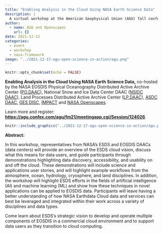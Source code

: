 ```yaml
---
title: "Enabling Analysis in the Cloud Using NASA Earth Science Data"
description: |
  A virtual workshop at the American Geophysical Union (AGU) fall conference
author:
  - name: AGU and Openscapes
    url: {}
date: 2021-12-12
categories: 
  - event 
  - workshop
  - nasa-framework
image: "../2021-12-17-agu-open-science-in-action/agu.png"
---
```



```r
knitr::opts_chunk$set(echo = FALSE)
```

**Enabling Analysis in the Cloud Using NASA Earth Science Data,** co-hosted by the NASA EOSDIS Physical Oceanography Distributed Active Archive Center ([PO.DAAC](https://podaac.jpl.nasa.gov/)), National Snow and Ice Data Center DAAC ([NSIDC DAAC](https://nsidc.org/daac)), Land Processes Distributed Active Archive Center ([LP.DAAC](https://lpdaac.usgs.gov/)),  [ASDC DAAC](https://asdc.larc.nasa.gov/), [GES DISC](https://disc.gsfc.nasa.gov/), [IMPACT](https://impact.earthdata.nasa.gov/) and [NASA Openscapes](https://nasa-openscapes.github.io/).

Learn more and register:
**<https://agu.confex.com/agu/fm21/meetingapp.cgi/Session/124026>**.

```r
knitr::include_graphics("../2021-12-17-agu-open-science-in-action/agu.png")  
```

**Abstract:** 

In this workshop, representatives from NASA’s ESDS and EOSDIS DAACs (data centers) will provide an overview of the ESDS cloud vision, discuss what this means for data users, and guide participants through demonstrations highlighting data discovery, accessibility, and usability on and off the cloud. These demonstrations will include science and applications user stories, and will highlight example workflows from the atmosphere, ocean, hydrology, cryosphere, and land disciplines. In addition, the workshop will highlight ESDS efforts in the fields of artificial intelligence (AI) and machine learning (ML) and show how these techniques in novel applications can be applied to EOSDIS data. Participants will leave having a better understanding of how NASA Earthdata Cloud data and services can best be leveraged and integrated within their work across a variety of disciplines and data types.

Come learn about ESDS’s strategic vision to develop and operate multiple components of EOSDIS in a commercial cloud environment and to support data users as they transition to cloud computing. 